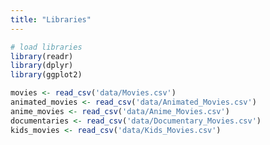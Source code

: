 ```yaml
---
title: "Libraries"
---
```


```r
# load libraries
library(readr)
library(dplyr)
library(ggplot2)
```

```r
movies <- read_csv('data/Movies.csv')
animated_movies <- read_csv('data/Animated_Movies.csv')
anime_movies <- read_csv('data/Anime_Movies.csv')
documentaries <- read_csv('data/Documentary_Movies.csv')
kids_movies <- read_csv('data/Kids_Movies.csv')
```

